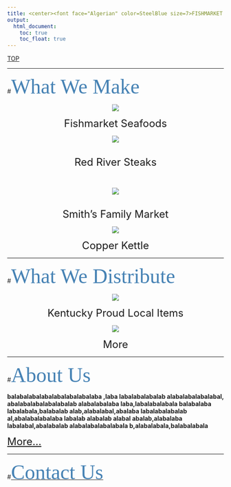 ```yaml
---
title: <center><font face="Algerian" color=SteelBlue size=7>FISHMARKET INC.</font></center>
output: 
  html_document:
    toc: true
    toc_float: true
---
```

<div id="backtop"><a href="#">TOP</a></div>

---

#<font face="Brush Script MT" color=SteelBlue size=7>What We Make</font>

<center>
<div class="box">
<a href="Brand_FishmarketSeafoods.html">![](https://raw.githubusercontent.com/HarryLu95/Fish-Market-Website/master/Logo_Fishmarket_Seafoods.jpg)</a>

<center><font size=5>Fishmarket Seafoods</font></center>
</div>

<div class="box">
<a href="Brand_RedRiverSteaks.html">![](https://raw.githubusercontent.com/HarryLu95/Fish-Market-Website/master/Logo_Red_River_Steaks.jpg)</a>

<br>
<center><font size=5>Red River Steaks</font></center>
<br>
</div>

<div class="box">
<a href="Brand_SmithFamilyMarket.html">![](https://raw.githubusercontent.com/HarryLu95/Fish-Market-Website/master/Logo_Smiths_Family_Market.png)</a>

<br>
<center><font size=5>Smith's Family Market</font></center>
</div>

<div class="box">
<a href="Brand_CopperKettle.html">![](https://raw.githubusercontent.com/HarryLu95/Fish-Market-Website/master/Logo_Copper_Kettle.jpg)</a>

<center><font size=5>Copper Kettle</font></center>
</div>
</center>

---

#<font face="Brush Script MT" color=SteelBlue size=7>What We Distribute</font>

<center>
<div class="box">
<a href="Splty_KentuckyProud.html">![](https://raw.githubusercontent.com/HarryLu95/Fishmarket-Website/master/Logo_Kentucky_Proud.jpg)</a>

<center><font size=5>Kentucky Proud Local Items</font></center>
</div>

<div class="box">
![](https://raw.githubusercontent.com/HarryLu95/Fishmarket-Website/master/Fish.png)

<center><font size=5>More</font></center>
</div>
</center>

---

#<font face="Brush Script MT" color=SteelBlue size=7>About Us</font>

**balabalabalabalabalabalabalaba ,laba labalabalabalab alabalabalabalabal, abalabalabalabalabalab alabalabalaba laba,labalabalabala balabalaba labalabala,balabalab alab,alabalabal,abalaba labalabalabalab al,abalabalabalaba labalab alabalab alabal abalab,alabalaba labalabal,abalabalab alabalabalabalabala b,alabalabala,balabalabala**

<font size=5>[More...](About.html)</font>

---

#[<font face="Brush Script MT" color=SteelBlue size=7>Contact Us</font>](Contact.html)